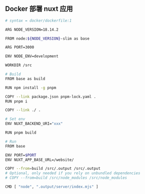 ## Docker 部署 nuxt 应用

``` sh
# syntax = docker/dockerfile:1

ARG NODE_VERSION=18.14.2

FROM node:${NODE_VERSION}-slim as base

ARG PORT=3000

ENV NODE_ENV=development

WORKDIR /src

# Build
FROM base as build

RUN npm install -g pnpm

COPY --link package.json pnpm-lock.yaml .
RUN pnpm i

COPY --link ./ .

# Set env
ENV NUXT_BACKEND_URI="xxx"

RUN pnpm build

# Run
FROM base

ENV PORT=$PORT
ENV NUXT_APP_BASE_URL=/website/

COPY --from=build /src/.output /src/.output
# Optional, only needed if you rely on unbundled dependencies
# COPY --from=build /src/node_modules /src/node_modules

CMD [ "node", ".output/server/index.mjs" ]

```
